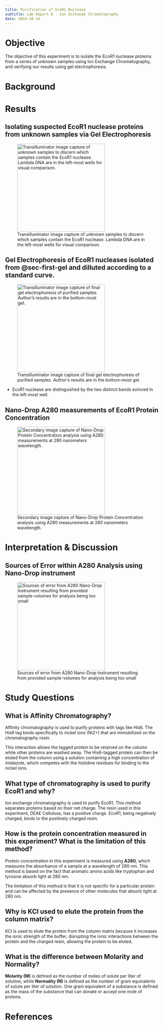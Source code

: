 ```yaml
---
title: Purification of EcoR1 Nuclease
subtitle: Lab Report 8 - Ion Exchange Chromatography
date: 2024-10-14
---
```


# Objective

The objective of this experiment is to isolate the EcoR1 nuclease proteins from a series of unknown samples using Ion Exchange Chromatography, and verifying our results using gel electrophoresis.

# Background

# Results

## Isolating suspected EcoR1 nuclease proteins from unknown samples via Gel Electrophoresis {#sec-first-gel}

![Transilluminator image capture of unknown samples to discern which samples contain the EcoR1 nuclease. Lambda DNA are in the left-most wells for visual comparison.](images/pp_ecor1_screen.JPG){#fig-first-gel width=3in}

## Gel Electrophoresis of EcoR1 nucleases isolated from @sec-first-gel and dilluted according to a standard curve.

![Transilluminator image capture of final gel electrophoresis of purified samples. Author's results are in the bottom-most gel.](images/pp_final_gel.JPG){#fig-final-gel width=3in}

- EcoR1 nuclease are distinguished by the two distinct bands evinced in the left-most well.

## Nano-Drop A280 measurements of EcoR1 Protein Concentration 

![Secondary image capture of Nano-Drop Protein Concentration analysis using A280 measurements at 280 nanometers wavelength.](images/pp_final_nd.JPG){width=3in #fig-nanodrop}

# Interpretation & Discussion

## Sources of Error within A280 Analysis using Nano-Drop instrument

![Sources of error from A280 Nano-Drop Instrument resulting from provided sample-volumes for analysis being too small](images/pp_error_nd.JPG){#fig-error-nanodrop width=3in}

# Study Questions


## What is Affinity Chromatography?
Affinity chromatography is used to purify proteins with tags like His6. The His6 tag binds specifically to nickel ions (Ni2+) that are immobilized on the chromatography resin. 

This interaction allows the tagged protein to be retained on the column while other proteins are washed away. The His6-tagged protein can then be eluted from the column using a solution containing a high concentration of imidazole, which competes with the histidine residues for binding to the nickel ions.

## What type of chromatography is used to purify EcoR1 and why?
Ion exchange chromatography is used to purify EcoR1. This method separates proteins based on their net charge. The resin used in this experiment, DEAE Cellulose, has a positive charge. EcoR1, being negatively charged, binds to the positively charged resin.

## How is the protein concentration measured in this experiment? What is the limitation of this method?
Protein concentration in this experiment is measured using **A280**, which measures the absorbance of a sample at a wavelength of 280 nm. This method is based on the fact that aromatic amino acids like tryptophan and tyrosine absorb light at 280 nm. 

The limitation of this method is that it is not specific for a particular protein and can be affected by the presence of other molecules that absorb light at 280 nm.

## Why is KCl used to elute the protein from the column matrix?
KCl is used to elute the protein from the column matrix because it increases the ionic strength of the buffer, disrupting the ionic interactions between the protein and the charged resin, allowing the protein to be eluted.

## What is the difference between Molarity and Normality?
**Molarity (M)** is defined as the number of moles of solute per liter of solution, while **Normality (N)** is defined as the number of gram equivalents of solute per liter of solution. One gram equivalent of a substance is defined as the mass of the substance that can donate or accept one mole of protons.

# References
[^edvotek]: Edvotek. (2008-2024). Biotechnolgoy Cirriculum Modules

[^lehn]: David L. Nelson; Michael M. Cox. (2021). Lehninger Principles of Biochemistry. pages 

[^adesh]: Suchit Adesh, M.S.c (2024). Conservations on Bradford Assay.

[^la_7]: Donohue Robert, M.S.c, Gimenez Naroa, Phd. Lab Applications of Biotechnology; Lecture Session #8 "Purification of EcoR1".
